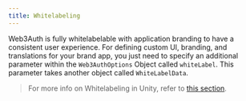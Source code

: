 ```yaml
---
title: Whitelabeling
---
```


Web3Auth is fully whitelabelable with application branding to have a consistent user experience. For defining custom UI, branding, and translations
for your brand app, you just need to specify an additional parameter within the `Web3AuthOptions` Object called `whiteLabel`. This parameter takes
another object called `WhiteLabelData`.

> For more info on Whitelabeling in Unity, refer to [this section](/sdk/unity/whitelabel).
